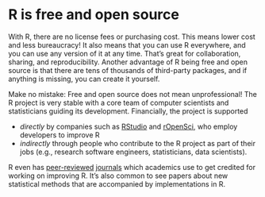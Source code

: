 # R is free and open source

With R, there are no license fees or purchasing cost. This means lower cost and
less bureaucracy! It also means that you can use R everywhere, and you can use
any version of it at any time. That's great for collaboration, sharing, and
reproducibility. Another advantage of R being free and open source is that there
are tens of thousands of third-party packages, and if anything is missing, you
can create it yourself.

Make no mistake: Free and open source does not mean unprofessional! The R
project is very stable with a core team of computer scientists and statisticians
guiding its development. Financially, the project is supported

  - *directly* by companies such as [RStudio](https://www.rstudio.com/) and
    [rOpenSci](https://ropensci.org/), who employ developers to improve R
  - *indirectly* through people who contribute to the R project as part of their
    jobs (e.g., research software engineers, statisticians, data scientists).

R even has [peer-reviewed](https://www.jstatsoft.org/index)
[journals](https://journal.r-project.org/archive/2020-2/) which academics use to
get credited for working on improving R. It's also common to see papers about
new statistical methods that are accompanied by implementations in R.
